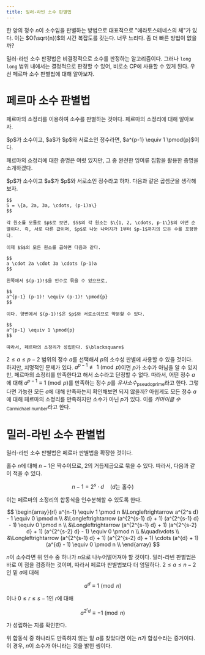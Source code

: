```yaml
---
title: 밀러-라빈 소수 판별법
---
```


한 양의 정수 $n$이 소수임을 판별하는 방법으로 대표적으로 "에라토스테네스의 체"가 있다. 이는 $O(\sqrt{n})$의 시간 복잡도를 갖는다. 너무 느리다. 좀 더 빠른 방법이 없을까?

밀러-라빈 소수 판정법은 비결정적으로 소수를 판정하는 알고리즘이다. 그러나 `long long` 범위 내에서는 결정적으로 판정할 수 있어, 비로소 CP에 사용할 수 있게 된다. 우선 페르마 소수 판별법에 대해 알아보자.

# 페르마 소수 판별법

페르마의 소정리를 이용하여 소수를 판별하는 것이다. 페르마의 소정리에 대해 알아보자.

<Theorem title="정리" subtitle="페르마의 소정리">
    $p$가 소수이고, $a$가 $p$와 서로소인 정수라면, $a^{p-1} \equiv 1 \pmod{p}$이다.
</Theorem>

페르마의 소정리에 대한 증명은 여럿 있지만, 그 중 완전한 잉여류 집합을 활용한 증명을 소개하겠다.

<Theorem title="증명">
    $p$가 소수이고 $a$가 $p$와 서로소인 정수라고 하자. 다음과 같은 곱셈군을 생각해보자.

    $$
    S = \{a, 2a, 3a, \cdots, (p-1)a\}
    $$

    각 원소를 모듈로 $p$로 보면, $S$의 각 원소는 $\{1, 2, \cdots, p-1\}$의 어떤 순열이다. 즉, 서로 다른 값이며, $p$로 나눈 나머지가 1부터 $p-1$까지의 모든 수를 포함한다.

    이제 $S$의 모든 원소를 곱하면 다음과 같다.

    $$
    a \cdot 2a \cdot 3a \cdots (p-1)a
    $$

    왼쪽에서 $(p-1)!$을 인수로 묶을 수 있으므로,

    $$
    a^{p-1} (p-1)! \equiv (p-1)! \pmod{p}
    $$

    이다. 양변에서 $(p-1)!$은 $p$와 서로소이므로 약분할 수 있다.

    $$
    a^{p-1} \equiv 1 \pmod{p}
    $$

    따라서, 페르마의 소정리가 성립한다. $\blacksquare$
</Theorem>

$2 \leq a \leq p-2$ 범위의 정수 $a$를 선택해서 $p$의 소수성 판별에 사용할 수 있을 것이다. 하지만, 치명적인 문제가 있다. $a^{p-1} \not\equiv 1\pmod{p}$이면 $p$가 소수가 아님을 알 수 있지만, 페르마의 소정리를 만족한다고 해서 소수라고 단정할 수 없다. 따라서, 어떤 정수 $a$에 대해 $a^{p-1} \equiv 1 \pmod{p}$를 만족하는 정수 $p$를 _유사소수_<sub>pseudoprime</sub>라고 한다. 그렇다면 가능한 모든 $a$에 대해 만족하는지 확인해보면 되지 않을까? 아쉽게도 모든 정수 $a$에 대해 페르마의 소정리를 만족하지만 소수가 아닌 $p$가 있다. 이를 _카마이클 수_<sub>Carmichael number</sub>라고 한다.

# 밀러-라빈 소수 판별법

밀러-라빈 소수 판별법은 페르마 판별법을 확장한 것이다.

홀수 $n$에 대해 $n-1$은 짝수이므로, 2의 거듭제곱으로 묶을 수 있다. 따라서, 다음과 같이 적을 수 있다.

$$
n-1=2^s\cdot d\quad(d\text{는 홀수})
$$

이는 페르마의 소정리의 합동식을 인수분해할 수 있도록 한다.

$$
\begin{array}{rl}
a^{n-1} \equiv 1 \pmod n &\Longleftrightarrow a^{2^s d} - 1 \equiv 0 \pmod n \\
&\Longleftrightarrow (a^{2^{s-1} d} + 1) (a^{2^{s-1} d} - 1) \equiv 0 \pmod n \\
&\Longleftrightarrow (a^{2^{s-1} d} + 1) (a^{2^{s-2} d} + 1) (a^{2^{s-2} d} - 1) \equiv 0 \pmod n \\
&\quad\vdots \\
&\Longleftrightarrow (a^{2^{s-1} d} + 1) (a^{2^{s-2} d} + 1) \cdots (a^{d} + 1) (a^{d} - 1) \equiv 0 \pmod n \\
\end{array}
$$

$n$이 소수라면 위 인수 중 하나가 $n$으로 나누어떨어져야 할 것이다. 밀러-라빈 판별법은 바로 이 점을 검증하는 것이며, 따라서 페르마 판별법보다 더 엄밀하다. $2\leq a \leq n-2$인 밑 $a$에 대해

$$
a^d \equiv 1 \pmod{n}
$$

이나 $0\leq r \leq s-1$인 $r$에 대해

$$
a^{2^r d} \equiv -1 \pmod{n}
$$

가 성립하는 지를 확인한다.

위 합동식 중 하나라도 만족하지 않는 밑 $a$를 찾았다면 이는 $n$가 합성수라는 증거이다. 이 경우, $n$이 소수가 아니라는 것을 밝힌 셈이다.
